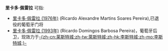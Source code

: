 {{noteTA|G1=football|G3=葡超|G4=法甲
|T=zh-hans:里卡多·佩雷拉;zh-hk:列卡度·彭利拿;zh-tw:里卡多·佩雷拉;
|1=zh-hans:里卡多·佩雷拉;zh-hk:列卡度·彭利拿;zh-tw:里卡多·佩雷拉;
}}
'''里卡多·佩雷拉''' 可指:

* [[里卡多·佩雷拉_(1976年)|里卡多·佩雷拉 (1976年)]] (Ricardo Alexandre Martins Soares Pereira),已退役的葡萄牙门将
* [[列卡度·彭利拿_(1993年)|里卡多·佩雷拉 (1993年)]] (Ricardo Domingos Barbosa Pereira)，葡萄牙后卫，现效力于[[莱斯特城足球俱乐部|-{zh-cn:莱斯特城;zh-tw:萊斯特城;zh-hk:李斯特城;zh-mo:李斯特城;}-]]

{{Disambiguation|Cat=六字人名譯名消歧義|Pereira, Ricardo}}